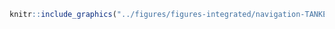 <!-- #### Navigation - Pétrolier {-} -->


<!-- -------------------------------------------------- -->

```r
knitr::include_graphics("../figures/figures-integrated/navigation-TANKER.png")
```

<br>
